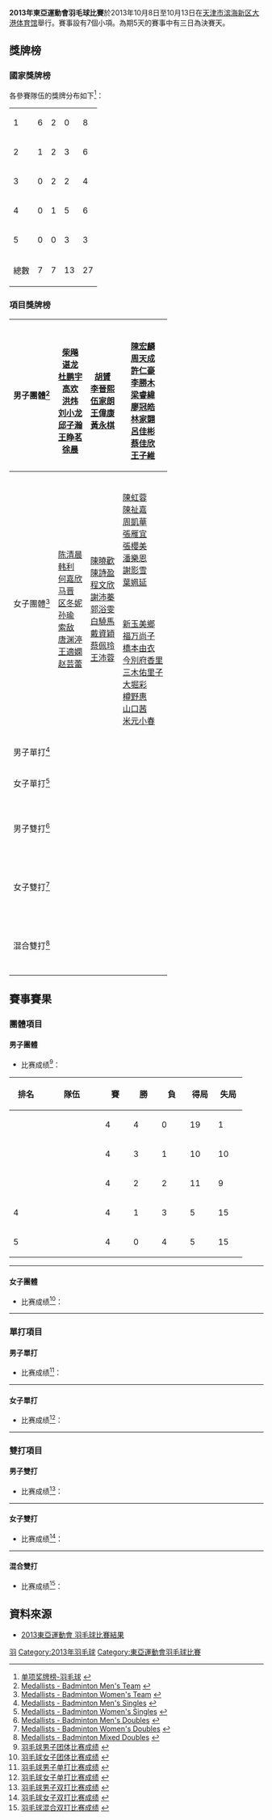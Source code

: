 {{noteTA|G1=Badminton}}
'''2013年東亞運動會羽毛球比賽'''於2013年10月8日至10月13日在[[天津市|天津市]][[滨海新区|滨海新区]][[大港体育馆|大港体育馆]]舉行。賽事設有7個小項。為期5天的賽事中有三日為決賽天。

== 獎牌榜 ==
=== 國家獎牌榜 ===
各參賽隊伍的獎牌分布如下<ref>[http://data.tianjin2013.sports.sohu.com/Medals_sport_cn.php?xm=BD 单项奖牌榜-羽毛球] {{Webarchive|url=https://archive.is/20131013091757/http://data.tianjin2013.sports.sohu.com/Medals_sport_cn.php?xm=BD |date=2013-10-13 }}{{zh-cn}}</ref>：
{| {{RankedMedalTable}}
|-
|1||style="text-align:left"| {{bat|CHN}} ||6||2||0||8
|-
|2||style="text-align:left"| {{bat|TPE}} ||1||2||3||6
|-
|3||style="text-align:left"| {{bat|HKG}} ||0||2||2||4
|-
|4||style="text-align:left"| {{bat|JPN}} ||0||1||5||6
|-
|5||style="text-align:left"| {{bat|KOR}} ||0||0||3||3
|- class="sortbottom"
!colspan=2|總數|| 7 || 7 || 13 || 27
|}

=== 項目獎牌榜 ===
{| {{MedalistTable|type=項目|style=font-size:small;}}
|-
!男子團體<ref>[http://data.tianjin2013.sports.sohu.com/data/PDF/BD/56315.pdf Medallists - Badminton Men's Team] {{Wayback|url=http://data.tianjin2013.sports.sohu.com/data/PDF/BD/56315.pdf |date=20140708033020 }}{{en}}</ref>
|{{bat|CHN}}<br/>[[柴飚|柴飚]]<br/>[[谌龙|谌龙]]<br/>[[杜鹏宇|杜鹏宇]]<br/>[[高欢_(羽毛球运动员)|高欢]]<br/>[[洪炜|洪炜]]<br/>[[刘小龙|刘小龙]]<br/>[[邱子瀚|邱子瀚]]<br/>[[王睁茗|王睁茗]]<br/>[[徐晨|徐晨]]
|{{bat|HKG}}<br/>[[胡贇|胡贇]]<br/>[[李晉熙_(羽毛球運動員)|李晉熙]]<br/>[[伍家朗|伍家朗]]<br/>[[王偉康|王偉康]]<br/>[[黃永棋|黃永棋]]
|{{bat|TPE}}<br/>[[陳宏麟|陳宏麟]]<br/>[[周天成|周天成]]<br/>[[許仁豪|許仁豪]]<br/>[[李勝木|李勝木]]<br/>[[梁睿緯|梁睿緯]]<br/>[[廖冠皓|廖冠皓]]<br/>[[林家翾|林家翾]]<br/>[[呂佳彬|呂佳彬]]<br/>[[蔡佳欣|蔡佳欣]]<br/>[[王子維|王子維]]
|-
!rowspan=2|女子團體<ref>[http://data.tianjin2013.sports.sohu.com/data/PDF/BD/56313.pdf Medallists - Badminton Women's Team] {{Wayback|url=http://data.tianjin2013.sports.sohu.com/data/PDF/BD/56313.pdf |date=20140708024424 }}{{en}}</ref>
|rowspan=2|{{bat|CHN}}<br/>[[陈清晨|陈清晨]]<br/>[[韩利|韩利]]<br/>[[何嘉欣|何嘉欣]]<br/>[[马晋|马晋]]<br/>[[区冬妮|区冬妮]]<br/>[[孙瑜_(羽毛球运动员)|孙瑜]]<br/>[[索敌|索敌]]<br/>[[唐渊渟|唐渊渟]]<br/>[[王適嫻|王適嫻]]<br/>[[赵芸蕾|赵芸蕾]]
|rowspan=2|{{bat|TPE}}<br/>[[陳曉歡|陳曉歡]]<br/>[[陳詩盈|陳詩盈]]<br/>[[程文欣|程文欣]]<br/>[[謝沛蓁|謝沛蓁]]<br/>[[郭浴雯|郭浴雯]]<br/>[[白驍馬|白驍馬]]<br/>[[戴資穎|戴資穎]]<br/>[[蔡佩玲|蔡佩玲]]<br/>[[王沛蓉|王沛蓉]]
|{{HKG}}<br/>[[陳虹蓉|陳虹蓉]]<br/>[[陳祉嘉|陳祉嘉]]<br/>[[周凱華|周凱華]]<br/>[[張雁宜|張雁宜]]<br/>[[張櫻美|張櫻美]]<br/>[[潘樂恩|潘樂恩]]<br/>[[謝影雪|謝影雪]]<br/>[[葉姵延|葉姵延]]
|-
|{{JPN}}<br/>[[新玉美鄉|新玉美鄉]]<br/>[[福万尚子|福万尚子]]<br/>[[橋本由衣|橋本由衣]]<br/>[[今別府香里|今別府香里]]<br/>[[三木佑里子|三木佑里子]]<br/>[[大堀彩|大堀彩]]<br/>[[樽野惠|樽野惠]]<br/>[[山口茜_(羽毛球運動員)|山口茜]]<br/>[[米元小春|米元小春]]
|-
!rowspan=2|男子單打<ref>[http://data.tianjin2013.sports.sohu.com/data/PDF/BD/67127.pdf Medallists - Badminton Men's Singles] {{Wayback|url=http://data.tianjin2013.sports.sohu.com/data/PDF/BD/67127.pdf |date=20140708061312 }}{{en}}</ref>
|rowspan=2|{{flagIOC2athlete|[[杜鹏宇|杜鹏宇]]|CHN|2013年東亞運動會}}
|rowspan=2|{{flagIOC2athlete|[[王睁茗|王睁茗]]|CHN|2013年東亞運動會}}
|{{flagIOC2athlete|[[坂井一將|坂井一將]]|JPN|2013年東亞運動會}}
|-
|{{flagIOC2athlete|[[全奕陳|全奕陳]]|KOR|2013年東亞運動會}}
|-
!rowspan=2|女子單打<ref>[http://data.tianjin2013.sports.sohu.com/data/PDF/BD/67123.pdf Medallists - Badminton Women's Singles] {{Wayback|url=http://data.tianjin2013.sports.sohu.com/data/PDF/BD/67123.pdf |date=20140707234030 }}{{en}}</ref>
|rowspan=2|{{flagIOC2athlete|[[韩利|韩利]]|CHN|2013年東亞運動會}}
|rowspan=2|{{flagIOC2athlete|[[王適嫻|王適嫻]]|CHN|2013年東亞運動會}}
|{{flagIOC2athlete|[[山口茜_(羽毛球運動員)|山口茜]]|JPN|2013年東亞運動會}}
|-
|{{flagIOC2athlete|[[大堀彩|大堀彩]]|JPN|2013年東亞運動會}}
|-
!rowspan=2|男子雙打<ref>[http://data.tianjin2013.sports.sohu.com/data/PDF/BD/67129.pdf Medallists - Badminton Men's Doubles] {{Wayback|url=http://data.tianjin2013.sports.sohu.com/data/PDF/BD/67129.pdf |date=20140708025736 }}{{en}}</ref>
|rowspan=2|{{flagIOC2athlete|[[李勝木|李勝木]]|TPE|2013年東亞運動會}}<br/>{{flagIOC2athlete|[[蔡佳欣|蔡佳欣]]|TPE|2013年東亞運動會}}
|rowspan=2|{{flagIOC2athlete|[[陳宏麟|陳宏麟]]|TPE|2013年東亞運動會}}<br/>{{flagIOC2athlete|[[呂佳彬|呂佳彬]]|TPE|2013年東亞運動會}}
|{{flagIOC2athlete|[[李晉熙_(羽毛球運動員)|李晉熙]]|HKG|2013年東亞運動會}}<br/>{{flagIOC2athlete|[[伍家朗|伍家朗]]|HKG|2013年東亞運動會}}
|-
|{{flagIOC2athlete|[[佐伯祐行|佐伯祐行]]|JPN|2013年東亞運動會}}<br/>{{flagIOC2athlete|[[垰畑亮太|垰畑亮太]]|JPN|2013年東亞運動會}}
|-
!rowspan=2|女子雙打<ref>[http://data.tianjin2013.sports.sohu.com/data/PDF/BD/67131.pdf Medallists - Badminton Women's Doubles] {{Wayback|url=http://data.tianjin2013.sports.sohu.com/data/PDF/BD/67131.pdf |date=20140708002313 }}{{en}}</ref>
|rowspan=2|{{flagIOC2athlete|[[区冬妮|区冬妮]]|CHN|2013年東亞運動會}}<br/>{{flagIOC2athlete|[[唐渊渟|唐渊渟]]|CHN|2013年東亞運動會}}
|rowspan=2|{{flagIOC2athlete|[[三木佑里子|三木佑里子]]|JPN|2013年東亞運動會}}<br/>{{flagIOC2athlete|[[米元小春|米元小春]]|JPN|2013年東亞運動會}}
|{{flagIOC2athlete|[[蔡侑玎|蔡侑玎]]|KOR|2013年東亞運動會}}<br/>{{flagIOC2athlete|[[金志垣|金志垣]]|KOR|2013年東亞運動會}}
|-
|{{flagIOC2athlete|[[程文欣|程文欣]]|TPE|2013年東亞運動會}}<br/>{{flagIOC2athlete|[[謝沛蓁|謝沛蓁]]|TPE|2013年東亞運動會}}
|-
!rowspan=2|混合雙打<ref>[http://data.tianjin2013.sports.sohu.com/data/PDF/BD/67125.pdf Medallists - Badminton Mixed Doubles] {{Wayback|url=http://data.tianjin2013.sports.sohu.com/data/PDF/BD/67125.pdf |date=20140708012400 }}{{en}}</ref>
|rowspan=2|{{flagIOC2athlete|[[徐晨|徐晨]]|CHN|2013年東亞運動會}}<br/>{{flagIOC2athlete|[[马晋|马晋]]|CHN|2013年東亞運動會}}
|rowspan=2|{{flagIOC2athlete|[[李晉熙_(羽毛球運動員)|李晉熙]]|HKG|2013年東亞運動會}}<br/>{{flagIOC2athlete|[[周凱華|周凱華]]|HKG|2013年東亞運動會}}
|{{flagIOC2athlete|[[催率圭|催率圭]]|KOR|2013年東亞運動會}}<br/>{{flagIOC2athlete|[[蔡侑玎|蔡侑玎]]|KOR|2013年東亞運動會}}
|-
|{{flagIOC2athlete|[[李勝木|李勝木]]|TPE|2013年東亞運動會}}<br/>{{flagIOC2athlete|[[王沛蓉|王沛蓉]]|TPE|2013年東亞運動會}}
|}

==賽事賽果==
===團體項目===
====男子團體====
*比赛成绩<ref>[http://data.tianjin2013.sports.sohu.com/data/PDF/BD/56297.pdf 羽毛球男子团体比赛成绩] {{Wayback|url=http://data.tianjin2013.sports.sohu.com/data/PDF/BD/56297.pdf |date=20140708003226 }}{{en}}</ref>：
{| class=wikitable style="text-align:center; font-size:small" 
!width=50|排名
!width=100|隊伍
!width=40|賽
!width=40|勝
!width=40|負
!width=40|得局
!width=40|失局
|-bgcolor=ccffcc
|{{gold1}}||style="text-align:left"|{{bat|CHN}}||4||4||0||19||1
|-bgcolor=ccffcc
|{{silver2}}||style="text-align:left"|{{bat|HKG}}||4||3||1||10||10
|-bgcolor=ccffcc
|{{bronze3}}||style="text-align:left"|{{bat|TPE}}||4||2||2||11||9
|-
|4||style="text-align:left"|{{bat|JPN}}||4||1||3||5||15
|-
|5||style="text-align:left"|{{bat|KOR}}||4||0||4||5||15
|}
----
====女子團體====
*比赛成绩<ref>[http://data.tianjin2013.sports.sohu.com/data/PDF/BD/56298.pdf 羽毛球女子团体比赛成绩] {{Wayback|url=http://data.tianjin2013.sports.sohu.com/data/PDF/BD/56298.pdf |date=20140707235955 }}{{en}}</ref>：
{{8TeamBracket-Compact-NoSeeds-Byes
| RD1=半準決賽
| RD2=準決賽
| RD3=決賽

| RD1-team03={{bat|MAC}}
| RD1-score03=1
| RD1-team04='''{{bat|JPN}}
| RD1-score04='''3
| RD1-team05={{bat|KOR}}
| RD1-score05=2
| RD1-team06='''{{bat|HKG}}
| RD1-score06='''3

| RD2-team01='''{{bat|CHN}}
| RD2-score01='''3
| RD2-team02={{bat|JPN}}
| RD2-score02=0
| RD2-team03={{bat|HKG}}
| RD2-score03=0
| RD2-team04='''{{bat|TPE}}
| RD2-score04='''3

| RD3-team01='''{{bat|CHN}}
| RD3-score01='''3
| RD3-team02={{bat|TPE}}
| RD3-score02=0
}}
----
===單打項目===
====男子單打====
*比赛成绩<ref>[http://data.tianjin2013.sports.sohu.com/data/PDF/BD/56309.pdf 羽毛球男子单打比赛成绩] {{Wayback|url=http://data.tianjin2013.sports.sohu.com/data/PDF/BD/56309.pdf |date=20140708020643 }}{{en}}</ref>：
{{16TeamBracket-Compact-Tennis3
| RD2=半準決賽
| RD3=準決賽
| RD4=決賽

| RD1-seed01=1
| RD1-team01='''{{flagicon|CHN}} [[杜鹏宇|杜鹏宇]]
| RD1-score01-1=
| RD1-score01-2=
| RD1-score01-3=
| RD1-seed02=
| RD1-team02=輪空
| RD1-score02-1=
| RD1-score02-2=
| RD1-score02-3=

| RD1-seed03=
| RD1-team03='''{{flagicon|JPN}} [[武下利一|武下利一]]
| RD1-score03-1=
| RD1-score03-2=
| RD1-score03-3=
| RD1-seed04=
| RD1-team04=輪空
| RD1-score04-1=
| RD1-score04-2=
| RD1-score04-3=

| RD1-seed05=
| RD1-team05='''{{flagicon|TPE}} [[周天成|周天成]]
| RD1-score05-1=
| RD1-score05-2=
| RD1-score05-3=
| RD1-seed06=
| RD1-team06=輪空
| RD1-score06-1=
| RD1-score06-2=
| RD1-score06-3=

| RD1-seed07=
| RD1-team07={{nowrap|{{flagicon|HKG}} [[胡贇|胡贇]] (中途退出)}}
| RD1-score07-1=''1
| RD1-score07-2=
| RD1-score07-3=
| RD1-seed08=
| RD1-team08='''{{flagicon|KOR}} [[全奕陳|全奕陳]]
| RD1-score08-1=''14
| RD1-score08-2=
| RD1-score08-3=

| RD1-seed09=
| RD1-team09='''{{flagicon|JPN}} [[坂井一將|坂井一將]]
| RD1-score09-1='''21
| RD1-score09-2=13
| RD1-score09-3='''21
| RD1-seed10=
| RD1-team10={{flagicon|KOR}} [[許侊熙|許侊熙]]
| RD1-score10-1=13
| RD1-score10-2='''21
| RD1-score10-3=11

| RD1-seed11=
| RD1-team11=輪空
| RD1-score11-1=
| RD1-score11-2=
| RD1-score11-3=
| RD1-seed12=
| RD1-team12='''{{flagicon|HKG}} [[黃永棋|黃永棋]]
| RD1-score12-1=
| RD1-score12-2=
| RD1-score12-3=

| RD1-seed13=
| RD1-team13=輪空
| RD1-score13-1=
| RD1-score13-2=
| RD1-score13-3=
| RD1-seed14=
| RD1-team14='''{{flagicon|TPE}} [[許仁豪|許仁豪]]
| RD1-score14-1=
| RD1-score14-2=
| RD1-score14-3=

| RD1-seed15=
| RD1-team15=輪空
| RD1-score15-1=
| RD1-score15-2=
| RD1-score15-3=
| RD1-seed16=2
| RD1-team16='''{{flagicon|CHN}} [[王睁茗|王睁茗]]
| RD1-score16-1=
| RD1-score16-2=
| RD1-score16-3=

| RD2-seed01=1
| RD2-team01='''{{flagicon|CHN}} [[杜鹏宇|杜鹏宇]]
| RD2-score01-1=14
| RD2-score01-2='''21
| RD2-score01-3='''21
| RD2-seed02=
| RD2-team02={{flagicon|JPN}} [[武下利一|武下利一]]
| RD2-score02-1='''21
| RD2-score02-2=15
| RD2-score02-3=10

| RD2-seed03=
| RD2-team03={{flagicon|TPE}} [[周天成|周天成]]
| RD2-score03-1=16
| RD2-score03-2='''21
| RD2-score03-3=16
| RD2-seed04=
| RD2-team04='''{{flagicon|KOR}} [[全奕陳|全奕陳]]
| RD2-score04-1='''21
| RD2-score04-2=17
| RD2-score04-3='''21

| RD2-seed05=
| RD2-team05='''{{nowrap|{{flagicon|JPN}} [[坂井一將|坂井一將]]}}
| RD2-score05-1='''21
| RD2-score05-2=22
| RD2-score05-3='''21
| RD2-seed06=
| RD2-team06={{flagicon|HKG}} [[黃永棋|黃永棋]]
| RD2-score06-1=16
| RD2-score06-2='''24
| RD2-score06-3=17

| RD2-seed07=
| RD2-team07={{flagicon|TPE}} [[許仁豪|許仁豪]]
| RD2-score07-1=16
| RD2-score07-2=12
| RD2-score07-3=
| RD2-seed08=2
| RD2-team08='''{{flagicon|CHN}} [[王睁茗|王睁茗]]
| RD2-score08-1='''21
| RD2-score08-2='''21
| RD2-score08-3=

| RD3-seed01=1
| RD3-team01='''{{flagicon|CHN}} [[杜鹏宇|杜鹏宇]]
| RD3-score01-1='''21
| RD3-score01-2='''21
| RD3-score01-3=
| RD3-seed02=
| RD3-team02={{flagicon|KOR}} [[全奕陳|全奕陳]]
| RD3-score02-1=15
| RD3-score02-2=17
| RD3-score02-3=

| RD3-seed03=
| RD3-team03={{nowrap|{{flagicon|JPN}} [[坂井一將|坂井一將]]}}
| RD3-score03-1=11
| RD3-score03-2=17
| RD3-score03-3=
| RD3-seed04=2
| RD3-team04='''{{flagicon|CHN}} [[王睁茗|王睁茗]]
| RD3-score04-1='''21
| RD3-score04-2='''21
| RD3-score04-3=

| RD4-seed01=1
| RD4-team01='''{{nowrap|{{flagicon|CHN}} [[杜鹏宇|杜鹏宇]]}}
| RD4-score01-1='''22
| RD4-score01-2='''21
| RD4-score01-3=
| RD4-seed02=2
| RD4-team02={{flagicon|CHN}} [[王睁茗|王睁茗]]
| RD4-score02-1=20
| RD4-score02-2=17
| RD4-score02-3=
}}
----

====女子單打====
*比赛成绩<ref>[http://data.tianjin2013.sports.sohu.com/data/PDF/BD/67120.pdf 羽毛球女子单打比赛成绩] {{Wayback|url=http://data.tianjin2013.sports.sohu.com/data/PDF/BD/67120.pdf |date=20140708040025 }}{{en}}</ref>：
{{16TeamBracket-Compact-Tennis3
| RD2=半準決賽
| RD3=準決賽
| RD4=決賽

| RD1-seed01=1
| RD1-team01='''{{nowrap|{{flagicon|CHN}} [[王適嫻|王適嫻]]}}
| RD1-score01-1=
| RD1-score01-2=
| RD1-score01-3=
| RD1-seed02=
| RD1-team02=輪空
| RD1-score02-1=
| RD1-score02-2=
| RD1-score02-3=

| RD1-seed03=
| RD1-team03={{flagicon|MAC}} [[李秀芝|李秀芝]]
| RD1-score03-1=10
| RD1-score03-2=6
| RD1-score03-3=
| RD1-seed04=
| RD1-team04='''{{flagicon|TPE}} [[白驍馬|白驍馬]]
| RD1-score04-1='''21
| RD1-score04-2='''21
| RD1-score04-3=

| RD1-seed05=
| RD1-team05='''{{flagicon|JPN}} [[山口茜_(羽毛球運動員)|山口茜]]
| RD1-score05-1=
| RD1-score05-2=
| RD1-score05-3=
| RD1-seed06=
| RD1-team06=輪空
| RD1-score06-1=
| RD1-score06-2=
| RD1-score06-3=

| RD1-seed07=
| RD1-team07='''{{flagicon|HKG}} [[陳祉嘉|陳祉嘉]]
| RD1-score07-1='''21
| RD1-score07-2='''21
| RD1-score07-3=
| RD1-seed08=
| RD1-team08={{flagicon|KOR}} [[金效旻|金效旻]]
| RD1-score08-1=17
| RD1-score08-2=13
| RD1-score08-3=

| RD1-seed09=
| RD1-team09={{flagicon|MAC}} [[楊碧珊|楊碧珊]]
| RD1-score09-1=2
| RD1-score09-2=6
| RD1-score09-3=
| RD1-seed10=
| RD1-team10='''{{flagicon|JPN}} [[大堀彩|大堀彩]]
| RD1-score10-1='''21
| RD1-score10-2='''21
| RD1-score10-3=

| RD1-seed11=
| RD1-team11=輪空
| RD1-score11-1=15
| RD1-score11-2=10
| RD1-score11-3=
| RD1-seed12=
| RD1-team12='''{{flagicon|KOR}} [[李民知|李民知]]
| RD1-score12-1=
| RD1-score12-2=
| RD1-score12-3=

| RD1-seed13=
| RD1-team13='''{{flagicon|CHN}} [[韩利|韩利]]
| RD1-score13-1='''21
| RD1-score13-2='''21
| RD1-score13-3=
| RD1-seed14=
| RD1-team14={{flagicon|HKG}} [[葉姵延|葉姵延]]
| RD1-score14-1=18
| RD1-score14-2=12
| RD1-score14-3=

| RD1-seed15=
| RD1-team15=輪空
| RD1-score15-1=
| RD1-score15-2=
| RD1-score15-3=
| RD1-seed16=2
| RD1-team16='''{{flagicon|TPE}} [[戴資穎|戴資穎]]
| RD1-score16-1=
| RD1-score16-2=
| RD1-score16-3=

| RD2-seed01=1
| RD2-team01='''{{flagicon|CHN}} [[王適嫻|王適嫻]]
| RD2-score01-1='''21
| RD2-score01-2='''21
| RD2-score01-3=
| RD2-seed02=
| RD2-team02={{flagicon|TPE}} [[白驍馬|白驍馬]]
| RD2-score02-1=16
| RD2-score02-2=15
| RD2-score02-3=

| RD2-seed03=
| RD2-team03='''{{flagicon|JPN}} [[山口茜_(羽毛球運動員)|山口茜]]
| RD2-score03-1='''21
| RD2-score03-2='''21
| RD2-score03-3=
| RD2-seed04=
| RD2-team04={{flagicon|HKG}} [[陳芷嘉|陳芷嘉]]
| RD2-score04-1=16
| RD2-score04-2=12
| RD2-score04-3=

| RD2-seed05=
| RD2-team05='''{{flagicon|JPN}} [[大堀彩|大堀彩]]
| RD2-score05-1='''21
| RD2-score05-2=18
| RD2-score05-3='''21
| RD2-seed06=
| RD2-team06={{flagicon|KOR}} [[李民知|李民知]]
| RD2-score06-1=17
| RD2-score06-2='''21
| RD2-score06-3=17

| RD2-seed07=
| RD2-team07='''{{flagicon|CHN}} [[韩利|韩利]]
| RD2-score07-1=
| RD2-score07-2=
| RD2-score07-3=
| RD2-seed08=2
| RD2-team08={{nowrap|{{flagicon|TPE}} [[戴資穎|戴資穎]] (棄權)}}
| RD2-score08-1=
| RD2-score08-2=
| RD2-score08-3=

| RD3-seed01=1
| RD3-team01='''{{nowrap|{{flagicon|CHN}} [[王適嫻|王適嫻]]}}
| RD3-score01-1=19
| RD3-score01-2='''21
| RD3-score01-3='''21
| RD3-seed02=
| RD3-team02={{flagicon|JPN}} [[山口茜_(羽毛球運動員)|山口茜]]
| RD3-score02-1='''21
| RD3-score02-2=19
| RD3-score02-3=16

| RD3-seed03=
| RD3-team03={{flagicon|JPN}} [[大堀彩|大堀彩]]
| RD3-score03-1=16
| RD3-score03-2=7
| RD3-score03-3=
| RD3-seed04=
| RD3-team04='''{{flagicon|CHN}} [[韩利|韩利]]
| RD3-score04-1='''21
| RD3-score04-2='''21
| RD3-score04-3=

| RD4-seed01=1
| RD4-team01={{nowrap|{{flagicon|CHN}} [[王適嫻|王適嫻]]}}
| RD4-score01-1='''21
| RD4-score01-2=17
| RD4-score01-3=20
| RD4-seed02=
| RD4-team02='''{{flagicon|CHN}} [[韩利|韩利]]
| RD4-score02-1=14
| RD4-score02-2='''21
| RD4-score02-3='''22
}}
----

===雙打項目===
====男子雙打====
*比赛成绩<ref>[http://data.tianjin2013.sports.sohu.com/data/PDF/BD/56310.pdf 羽毛球男子双打比赛成绩] {{Wayback|url=http://data.tianjin2013.sports.sohu.com/data/PDF/BD/56310.pdf |date=20140708060955 }}{{en}}</ref>：
{{16TeamBracket-Compact-Tennis3
| RD2=半準決賽
| RD3=準決賽
| RD4=決賽

| RD1-seed01=1
| RD1-team01='''{{flagicon|CHN}} [[刘小龙|刘小龙]]<br/> {{flagicon|CHN}} [[邱子瀚|邱子瀚]]
| RD1-score01-1=
| RD1-score01-2=
| RD1-score01-3=
| RD1-seed02=
| RD1-team02=輪空
| RD1-score02-1=
| RD1-score02-2=
| RD1-score02-3=

| RD1-seed03=
| RD1-team03={{flagicon|TPE}} [[陳宏麟|陳宏麟]]<br/> {{flagicon|TPE}} [[呂佳彬|呂佳彬]]
| RD1-score03-1=
| RD1-score03-2=
| RD1-score03-3=
| RD1-seed04=
| RD1-team04=輪空
| RD1-score04-1=
| RD1-score04-2=
| RD1-score04-3=

| RD1-seed05=
| RD1-team05='''{{flagicon|JPN}} [[佐伯祐行|佐伯祐行]]<br/> {{flagicon|JPN}} [[垰畑亮太|垰畑亮太]]
| RD1-score05-1=
| RD1-score05-2=
| RD1-score05-3=
| RD1-seed06=
| RD1-team06=輪空
| RD1-score06-1=
| RD1-score06-2=
| RD1-score06-3=

| RD1-seed07=
| RD1-team07='''{{flagicon|KOR}} [[鄭在旭|鄭在旭]]<br/> {{flagicon|KOR}} [[裵權瑛|裵權瑛]]
| RD1-score07-1=
| RD1-score07-2=
| RD1-score07-3=
| RD1-seed08=
| RD1-team08=輪空
| RD1-score08-1=
| RD1-score08-2=
| RD1-score08-3=

| RD1-seed09=
| RD1-team09='''{{flagicon|HKG}} [[李晉熙_(羽毛球運動員)|李晉熙]]<br/> {{flagicon|HKG}} [[伍家朗|伍家朗]]
| RD1-score09-1=
| RD1-score09-2=
| RD1-score09-3=
| RD1-seed10=
| RD1-team10={{nowrap|{{flagicon|CHN}} [[柴飚|柴飚]]<br/> {{flagicon|CHN}} [[洪炜|洪炜]] (棄權)}}
| RD1-score10-1=
| RD1-score10-2=
| RD1-score10-3=

| RD1-seed11=
| RD1-team11=輪空
| RD1-score11-1=
| RD1-score11-2=
| RD1-score11-3=
| RD1-seed12=
| RD1-team12='''{{flagicon|KOR}} [[催率圭|催率圭]]<br/> {{flagicon|KOR}} [[許侊熙|許侊熙]]
| RD1-score12-1=
| RD1-score12-2=
| RD1-score12-3=

| RD1-seed13=7
| RD1-team13=輪空
| RD1-score13-1=
| RD1-score13-2=
| RD1-score13-3=
| RD1-seed14=
| RD1-team14='''{{flagicon|JPN}} [[松居圭一郎|松居圭一郎]]<br/> {{flagicon|JPN}} [[三浦光將|三浦光將]]
| RD1-score14-1=
| RD1-score14-2=
| RD1-score14-3=

| RD1-seed15=
| RD1-team15=輪空
| RD1-score15-1=
| RD1-score15-2=
| RD1-score15-3=
| RD1-seed16=2
| RD1-team16='''{{flagicon|TPE}} [[李勝木|李勝木]]<br/> {{flagicon|TPE}} [[蔡佳欣|蔡佳欣]]
| RD1-score16-1=
| RD1-score16-2=
| RD1-score16-3=

| RD2-seed01=1
| RD2-team01={{nowrap|{{flagicon|CHN}} [[刘小龙|刘小龙]]<br/> {{flagicon|CHN}} [[邱子瀚|邱子瀚]] (中途退出)}}
| RD2-score01-1=''18
| RD2-score01-2=
| RD2-score01-3=
| RD2-seed02=
| RD2-team02='''{{flagicon|TPE}} [[陳宏麟|陳宏麟]]<br/> {{flagicon|TPE}} [[呂佳彬|呂佳彬]]
| RD2-score02-1=''19
| RD2-score02-2=
| RD2-score02-3=

| RD2-seed03=
| RD2-team03='''{{flagicon|JPN}} [[佐伯祐行|佐伯祐行]]<br/> {{flagicon|JPN}} [[垰畑亮太|垰畑亮太]]
| RD2-score03-1=17
| RD2-score03-2='''21
| RD2-score03-3='''21
| RD2-seed04=
| RD2-team04={{flagicon|KOR}} [[鄭在旭|鄭在旭]]<br/> {{flagicon|KOR}} [[裵權瑛|裵權瑛]]
| RD2-score04-1='''21
| RD2-score04-2=18
| RD2-score04-3=15

| RD2-seed05=
| RD2-team05='''{{flagicon|HKG}} [[李晉熙_(羽毛球運動員)|李晉熙]]<br/> {{flagicon|HKG}} [[伍家朗|伍家朗]]
| RD2-score05-1='''21
| RD2-score05-2=19
| RD2-score05-3='''21
| RD2-seed06=
| RD2-team06={{flagicon|KOR}} [[催率圭|催率圭]]<br/> {{flagicon|KOR}} [[許侊熙|許侊熙]]
| RD2-score06-1=16
| RD2-score06-2='''21
| RD2-score06-3=17

| RD2-seed07=
| RD2-team07={{flagicon|JPN}} [[松居圭一郎|松居圭一郎]]<br/> {{flagicon|JPN}} [[三浦光將|三浦光將]]
| RD2-score07-1=18
| RD2-score07-2=13
| RD2-score07-3=
| RD2-seed08=2
| RD2-team08='''{{flagicon|TPE}} [[李勝木|李勝木]]<br/> {{flagicon|TPE}} [[蔡佳欣|蔡佳欣]]
| RD2-score08-1='''21
| RD2-score08-2='''21
| RD2-score08-3=

| RD3-seed01=
| RD3-team01='''{{flagicon|TPE}} [[陳宏麟|陳宏麟]]<br/> {{flagicon|TPE}} [[呂佳彬|呂佳彬]]
| RD3-score01-1='''21
| RD3-score01-2=15
| RD3-score01-3='''21
| RD3-seed02=
| RD3-team02={{nowrap|{{flagicon|JPN}} [[佐伯祐行|佐伯祐行]]<br/> {{flagicon|JPN}} [[垰畑亮太|垰畑亮太]]}}
| RD3-score02-1=19
| RD3-score02-2='''21
| RD3-score02-3=17

| RD3-seed03=
| RD3-team03={{flagicon|HKG}} [[李晉熙_(羽毛球運動員)|李晉熙]]<br/> {{flagicon|HKG}} [[伍家朗|伍家朗]]
| RD3-score03-1=11
| RD3-score03-2=19
| RD3-score03-3=
| RD3-seed04=2
| RD3-team04='''{{flagicon|TPE}} [[李勝木|李勝木]]<br/> {{flagicon|TPE}} [[蔡佳欣|蔡佳欣]]
| RD3-score04-1='''21
| RD3-score04-2='''21
| RD3-score04-3=

| RD4-seed01=
| RD4-team01={{flagicon|TPE}} [[陳宏麟|陳宏麟]]<br/> {{flagicon|TPE}} [[呂佳彬|呂佳彬]]
| RD4-score01-1=8
| RD4-score01-2=18
| RD4-score01-3=
| RD4-seed02=2
| RD4-team02='''{{nowrap|{{flagicon|TPE}} [[李勝木|李勝木]]<br/> {{flagicon|TPE}} [[蔡佳欣|蔡佳欣]]}}
| RD4-score02-1='''21
| RD4-score02-2='''21
| RD4-score02-3=
}}
----

====女子雙打====
*比赛成绩<ref>[http://data.tianjin2013.sports.sohu.com/data/PDF/BD/56311.pdf 羽毛球女子双打比赛成绩] {{Wayback|url=http://data.tianjin2013.sports.sohu.com/data/PDF/BD/56311.pdf |date=20140708000323 }}{{en}}</ref>：
{{16TeamBracket-Compact-Tennis3
| RD2=半準決賽
| RD3=準決賽
| RD4=決賽

| RD1-seed01=1
| RD1-team01='''{{flagicon|HKG}} [[潘樂恩|潘樂恩]]<br/> {{flagicon|HKG}} [[謝影雪|謝影雪]]
| RD1-score01-1=
| RD1-score01-2=
| RD1-score01-3=
| RD1-seed02=
| RD1-team02=輪空
| RD1-score02-1=
| RD1-score02-2=
| RD1-score02-3=

| RD1-seed03=
| RD1-team03={{flagicon|KOR}} [[李民知|李民知]]<br/> {{flagicon|KOR}} [[全柱伊|全柱伊]]
| RD1-score03-1=13
| RD1-score03-2=13
| RD1-score03-3=
| RD1-seed04=
| RD1-team04='''{{flagicon|TPE}} [[程文欣|程文欣]]<br/> {{flagicon|TPE}} [[謝沛蓁|謝沛蓁]]
| RD1-score04-1='''21
| RD1-score04-2='''21
| RD1-score04-3=

| RD1-seed05=
| RD1-team05='''{{flagicon|CHN}} [[区冬妮|区冬妮]]<br/> {{flagicon|CHN}} [[唐渊渟|唐渊渟]]
| RD1-score05-1=
| RD1-score05-2=
| RD1-score05-3=
| RD1-seed06=
| RD1-team06=輪空
| RD1-score06-1=
| RD1-score06-2=
| RD1-score06-3=

| RD1-seed07=
| RD1-team07={{flagicon|MAC}} [[龍瑩|龍瑩]]<br/> {{flagicon|MAC}} [[李秀芝|李秀芝]]
| RD1-score07-1=9
| RD1-score07-2=17
| RD1-score07-3=
| RD1-seed08=
| RD1-team08='''{{flagicon|JPN}} [[新玉美鄉|新玉美鄉]]<br/> {{flagicon|JPN}} [[樽野惠|樽野惠]]
| RD1-score08-1='''21
| RD1-score08-2='''21
| RD1-score08-3=

| RD1-seed09=
| RD1-team09='''{{flagicon|KOR}} [[蔡侑玎|蔡侑玎]]<br/> {{flagicon|KOR}} [[金志垣|金志垣]]
| RD1-score09-1=
| RD1-score09-2=
| RD1-score09-3=
| RD1-seed10=
| RD1-team10={{nowrap|{{flagicon|CHN}} [[马晋|马晋]]<br/> {{flagicon|CHN}} [[赵芸蕾|赵芸蕾]] (棄權)}}
| RD1-score10-1=
| RD1-score10-2=
| RD1-score10-3=

| RD1-seed11=
| RD1-team11=輪空
| RD1-score11-1=
| RD1-score11-2=
| RD1-score11-3=
| RD1-seed12=
| RD1-team12='''{{flagicon|HKG}} [[周凱華|周凱華]]<br/> {{flagicon|HKG}} [[張雁宜|張雁宜]]
| RD1-score12-1=
| RD1-score12-2=
| RD1-score12-3=

| RD1-seed13=
| RD1-team13='''{{flagicon|MAC}} [[張之博|張之博]]<br/> {{flagicon|MAC}} [[王榮_(羽毛球運動員)|王榮]]
| RD1-score13-1=20
| RD1-score13-2='''21
| RD1-score13-3='''21
| RD1-seed14=
| RD1-team14={{flagicon|TPE}} [[王沛蓉|王沛蓉]]<br/> {{flagicon|TPE}} [[郭浴雯|郭浴雯]]
| RD1-score14-1='''22
| RD1-score14-2=17
| RD1-score14-3=10

| RD1-seed15=
| RD1-team15=輪空
| RD1-score15-1=
| RD1-score15-2=
| RD1-score15-3=
| RD1-seed16=2
| RD1-team16='''{{flagicon|JPN}} [[三木佑里子|三木佑里子]]<br/> {{flagicon|JPN}} [[米元小春|米元小春]]
| RD1-score16-1=
| RD1-score16-2=
| RD1-score16-3=

| RD2-seed01=1
| RD2-team01={{flagicon|HKG}} [[潘樂恩|潘樂恩]]<br/> {{flagicon|HKG}} [[謝影雪|謝影雪]]
| RD2-score01-1=16
| RD2-score01-2='''21
| RD2-score01-3=15
| RD2-seed02=
| RD2-team02='''{{flagicon|TPE}} [[程文欣|程文欣]]<br/> {{flagicon|TPE}} [[謝沛蓁|謝沛蓁]]
| RD2-score02-1='''21
| RD2-score02-2=15
| RD2-score02-3='''21

| RD2-seed03=
| RD2-team03='''{{flagicon|CHN}} [[区冬妮|区冬妮]]<br/> {{flagicon|CHN}} [[唐渊渟|唐渊渟]]
| RD2-score03-1='''21
| RD2-score03-2='''21
| RD2-score03-3=
| RD2-seed04=
| RD2-team04={{flagicon|JPN}} [[新玉美鄉|新玉美鄉]]<br/> {{flagicon|JPN}} [[樽野惠|樽野惠]]
| RD2-score04-1=19
| RD2-score04-2=8
| RD2-score04-3=

| RD2-seed05=
| RD2-team05='''{{flagicon|KOR}} [[蔡侑玎|蔡侑玎]]<br/> {{flagicon|KOR}} [[金志垣|金志垣]]
| RD2-score05-1='''21
| RD2-score05-2='''21
| RD2-score05-3=
| RD2-seed06=
| RD2-team06={{flagicon|HKG}} [[周凱華|周凱華]]<br/> {{flagicon|HKG}} [[張雁宜|張雁宜]]
| RD2-score06-1=11
| RD2-score06-2=15
| RD2-score06-3=

| RD2-seed07=
| RD2-team07={{flagicon|MAC}} [[張之博|張之博]]<br/> {{flagicon|MAC}} [[王榮_(羽毛球運動員)|王榮]]
| RD2-score07-1='''21
| RD2-score07-2=13
| RD2-score07-3=15
| RD2-seed08=2
| RD2-team08='''{{nowrap|{{flagicon|JPN}} [[三木佑里子|三木佑里子]]<br/> {{flagicon|JPN}} [[米元小春|米元小春]]}}
| RD2-score08-1=15
| RD2-score08-2='''21
| RD2-score08-3='''21

| RD3-seed01=
| RD3-team01={{flagicon|TPE}} [[程文欣|程文欣]]<br/> {{flagicon|TPE}} [[謝沛蓁|謝沛蓁]]
| RD3-score01-1=17
| RD3-score01-2=18
| RD3-score01-3=
| RD3-seed02=
| RD3-team02='''{{flagicon|CHN}} [[区冬妮|区冬妮]]<br/> {{flagicon|CHN}} [[唐渊渟|唐渊渟]]
| RD3-score02-1='''21
| RD3-score02-2='''21
| RD3-score02-3=

| RD3-seed03=
| RD3-team03={{flagicon|KOR}} [[蔡侑玎|蔡侑玎]]<br/> {{flagicon|KOR}} [[金志垣|金志垣]]
| RD3-score03-1=15
| RD3-score03-2=18
| RD3-score03-3=
| RD3-seed04=2
| RD3-team04='''{{nowrap|{{flagicon|JPN}} [[三木佑里子|三木佑里子]]<br/> {{flagicon|JPN}} [[米元小春|米元小春]]}}
| RD3-score04-1='''21
| RD3-score04-2='''21
| RD3-score04-3=

| RD4-seed01=
| RD4-team01='''{{flagicon|CHN}} [[区冬妮|区冬妮]]<br/> {{flagicon|CHN}} [[唐渊渟|唐渊渟]]
| RD4-score01-1='''21
| RD4-score01-2='''21
| RD4-score01-3=
| RD4-seed02=2
| RD4-team02={{nowrap|{{flagicon|JPN}} [[三木佑里子|三木佑里子]]<br/> {{flagicon|JPN}} [[米元小春|米元小春]]}}
| RD4-score02-1=8
| RD4-score02-2=11
| RD4-score02-3=
}}
----

====混合雙打====
*比赛成绩<ref>[http://data.tianjin2013.sports.sohu.com/data/PDF/BD/67121.pdf 羽毛球混合双打比赛成绩] {{Wayback|url=http://data.tianjin2013.sports.sohu.com/data/PDF/BD/67121.pdf |date=20140708025924 }}{{en}}</ref>：
{{16TeamBracket-Compact-Tennis3
| RD2=半準決賽
| RD3=準決賽
| RD4=決賽

| RD1-seed01=1
| RD1-team01='''{{flagicon|CHN}} [[徐晨|徐晨]]<br/> {{flagicon|CHN}} [[马晋|马晋]]
| RD1-score01-1=
| RD1-score01-2=
| RD1-score01-3=
| RD1-seed02=
| RD1-team02=輪空
| RD1-score02-1=
| RD1-score02-2=
| RD1-score02-3=

| RD1-seed03=
| RD1-team03='''{{nowrap|{{flagicon|JPN}} [[垰畑亮太|垰畑亮太]]<br/> {{flagicon|JPN}} [[福万尚子|福万尚子]]}}
| RD1-score03-1=
| RD1-score03-2=
| RD1-score03-3=
| RD1-seed04=
| RD1-team04=輪空
| RD1-score04-1=
| RD1-score04-2=
| RD1-score04-3=

| RD1-seed05=
| RD1-team05='''{{flagicon|HKG}} [[伍家朗|伍家朗]]<br/> {{flagicon|HKG}} [[謝影雪|謝影雪]]
| RD1-score05-1=
| RD1-score05-2=
| RD1-score05-3=
| RD1-seed06=
| RD1-team06=輪空
| RD1-score06-1=
| RD1-score06-2=
| RD1-score06-3=

| RD1-seed07=
| RD1-team07='''{{flagicon|KOR}} [[催率圭|催率圭]]<br/> {{flagicon|KOR}} [[蔡侑玎|蔡侑玎]]
| RD1-score07-1='''22
| RD1-score07-2=18
| RD1-score07-3='''21
| RD1-seed08=
| RD1-team08={{flagicon|TPE}} [[陳宏麟|陳宏麟]]<br/> {{flagicon|TPE}} [[程文欣|程文欣]]
| RD1-score08-1=20
| RD1-score08-2='''21
| RD1-score08-3=18

| RD1-seed09=
| RD1-team09={{flagicon|JPN}} [[井上拓斗|井上拓斗]]<br/> {{flagicon|JPN}} [[米元小春|米元小春]]
| RD1-score09-1='''21
| RD1-score09-2=14
| RD1-score09-3=7
| RD1-seed10=
| RD1-team10='''{{flagicon|CHN}} [[柴飚|柴飚]]<br/> {{flagicon|CHN}} [[区冬妮|区冬妮]]
| RD1-score10-1=19
| RD1-score10-2='''21
| RD1-score10-3='''21

| RD1-seed11=
| RD1-team11=輪空
| RD1-score11-1=
| RD1-score11-2=
| RD1-score11-3=
| RD1-seed12=
| RD1-team12='''{{flagicon|TPE}} [[李勝木|李勝木]]<br/> {{flagicon|TPE}} [[王沛蓉|王沛蓉]]
| RD1-score12-1=
| RD1-score12-2=
| RD1-score12-3=

| RD1-seed13=
| RD1-team13=輪空
| RD1-score13-1=
| RD1-score13-2=
| RD1-score13-3=
| RD1-seed14=
| RD1-team14='''{{flagicon|KOR}} [[裵權瑛|裵權瑛]]<br/> {{flagicon|KOR}} [[金志垣|金志垣]]
| RD1-score14-1=
| RD1-score14-2=
| RD1-score14-3=

| RD1-seed15=
| RD1-team15=輪空
| RD1-score15-1=
| RD1-score15-2=
| RD1-score15-3=
| RD1-seed16=2
| RD1-team16='''{{flagicon|HKG}} [[李晉熙_(羽毛球運動員)|李晉熙]]<br/> {{flagicon|HKG}} [[周凱華|周凱華]]
| RD1-score16-1=
| RD1-score16-2=
| RD1-score16-3=

| RD2-seed01=1
| RD2-team01='''{{flagicon|CHN}} [[徐晨|徐晨]]<br/> {{flagicon|CHN}} [[马晋|马晋]]
| RD2-score01-1='''21
| RD2-score01-2='''21
| RD2-score01-3=
| RD2-seed02=
| RD2-team02={{nowrap|{{flagicon|JPN}} [[垰畑亮太|垰畑亮太]]<br/> {{flagicon|JPN}} [[福万尚子|福万尚子]]}}
| RD2-score02-1=19
| RD2-score02-2=9
| RD2-score02-3=

| RD2-seed03=
| RD2-team03={{flagicon|HKG}} [[伍家朗|伍家朗]]<br/> {{flagicon|HKG}} [[謝影雪|謝影雪]]
| RD2-score03-1=9
| RD2-score03-2=11
| RD2-score03-3=
| RD2-seed04=
| RD2-team04='''{{flagicon|KOR}} [[催率圭|催率圭]]<br/> {{flagicon|KOR}} [[蔡侑玎|蔡侑玎]]
| RD2-score04-1='''21
| RD2-score04-2='''21
| RD2-score04-3=

| RD2-seed05=
| RD2-team05={{flagicon|CHN}} [[柴飚|柴飚]]<br/> {{flagicon|CHN}} [[区冬妮|区冬妮]]
| RD2-score05-1='''23
| RD2-score05-2=18
| RD2-score05-3=19
| RD2-seed06=
| RD2-team06='''{{flagicon|TPE}} [[李勝木|李勝木]]<br/> {{flagicon|TPE}} [[王沛蓉|王沛蓉]]
| RD2-score06-1=21
| RD2-score06-2='''21
| RD2-score06-3='''21

| RD2-seed07=
| RD2-team07={{flagicon|KOR}} [[裵權瑛|裵權瑛]]<br/> {{flagicon|KOR}} [[金志垣|金志垣]]
| RD2-score07-1=12
| RD2-score07-2=17
| RD2-score07-3=
| RD2-seed08=2
| RD2-team08='''{{flagicon|HKG}} [[李晉熙_(羽毛球運動員)|李晉熙]]<br/> {{flagicon|HKG}} [[周凱華|周凱華]]
| RD2-score08-1='''21
| RD2-score08-2='''21
| RD2-score08-3=

| RD3-seed01=
| RD3-team01='''{{flagicon|CHN}} [[徐晨|徐晨]]<br/> {{flagicon|CHN}} [[马晋|马晋]]
| RD3-score01-1='''21
| RD3-score01-2='''21
| RD3-score01-3=
| RD3-seed02=
| RD3-team02={{flagicon|KOR}} [[催率圭|催率圭]]<br/> {{flagicon|KOR}} [[蔡侑玎|蔡侑玎]]
| RD3-score02-1=10
| RD3-score02-2=15
| RD3-score02-3=

| RD3-seed03=
| RD3-team03={{flagicon|TPE}} [[李勝木|李勝木]]<br/> {{flagicon|TPE}} [[王沛蓉|王沛蓉]]
| RD3-score03-1=12
| RD3-score03-2=15
| RD3-score03-3=
| RD3-seed04=2
| RD3-team04='''{{nowrap|{{flagicon|HKG}} [[李晉熙_(羽毛球運動員)|李晉熙]]<br/> {{flagicon|HKG}} [[周凱華|周凱華]]}}
| RD3-score04-1='''21
| RD3-score04-2='''21
| RD3-score04-3=

| RD4-seed01=1
| RD4-team01='''{{flagicon|CHN}} [[徐晨|徐晨]]<br/> {{flagicon|CHN}} [[马晋|马晋]]
| RD4-score01-1=17
| RD4-score01-2='''21
| RD4-score01-3='''21
| RD4-seed02=2
| RD4-team02={{nowrap|{{flagicon|HKG}} [[李晉熙_(羽毛球運動員)|李晉熙]]<br/> {{flagicon|HKG}} [[周凱華|周凱華]]}}
| RD4-score02-1='''21
| RD4-score02-2=13
| RD4-score02-3=13
}}

== 資料來源 ==
{{Reflist}}
*[https://web.archive.org/web/20140708024424/http://data.tianjin2013.sports.sohu.com/data/PDF/BD/56313.pdf 2013東亞運動會 羽毛球比賽結果]{{en}}

[[Category:2013年東亞運動會比賽項目|羽]]
[[Category:2013年羽毛球|Category:2013年羽毛球]]
[[Category:東亞運動會羽毛球比賽|Category:東亞運動會羽毛球比賽]]